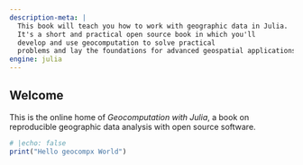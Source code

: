 ```yaml
---
description-meta: |
  This book will teach you how to work with geographic data in Julia.
  It's a short and practical open source book in which you'll
  develop and use geocomputation to solve practical
  problems and lay the foundations for advanced geospatial applications.
engine: julia
---
```


::: {.content-visible when-format="html"}

# Welcome {.unnumbered}

This is the online home of *Geocomputation with Julia*, a book on reproducible geographic data analysis with open source software.

<!-- Inspired by the Free and Open Source Software for Geospatial ([FOSS4G](https://foss4g.org/)) movement this is an *open source book*.
Find the code underlying the *geocompy* project on [GitHub](https://github.com/geocompx/geocompy), ensuring that the content is reproducible, transparent, and accessible.
Making the book open source allows you or anyone else, to interact with the project by opening [issues](https://github.com/geocompx/geocompy/issues), making typo fixes and more, for the benefit of everyone.

The book's website is built by GitHub Actions, which runs the code every time we make a change, ensuring code correctness and reproducibility.
The current build status as follows:

[![](https://github.com/geocompx/geocompy/actions/workflows/main.yaml/badge.svg)](https://github.com/geocompx/geocompy/actions/workflows/main.yaml)

You can run the code in the book using GitHub CodeSpaces as follows (requires a GitHub account):

[![](https://github.com/codespaces/badge.svg)](https://github.com/codespaces/new?hide_repo_select=true&ref=main&repo=447558863)

For details on reproducing the book, see the README in the project's GitHub repo: <https://github.com/geocompx/geocompy>. -->

:::

```julia
# |echo: false
print("Hello geocompx World")
```
